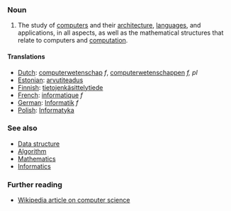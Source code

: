===Noun===

# The study of [[computer]]s and their [[computer architecture|architecture]], [[computer language|languages]], and applications, in all aspects, as well as the mathematical structures that relate to computers and [[computation]].

====Translations====
*[[Dutch]]: [[computerwetenschap]] ''f'', [[computerwetenschappen]] ''f, pl''
*[[Estonian]]: [[arvutiteadus]]
*[[Finnish]]: [[tietojenkäsittelytiede]]
*[[French]]: [[informatique]] ''f''
*[[German]]: [[Informatik]] ''f''
*[[Polish]]: [[Informatyka]]

=== See also ===

* [[Data structure]]
* [[Algorithm]]
* [[Mathematics]]
* [[Informatics]]

=== Further reading ===

* [[w:Computer science|Wikipedia article on computer science]]